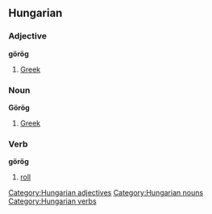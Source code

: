 == Hungarian ==
=== Adjective ===
'''görög'''
# [[Greek]]

=== Noun ===
'''Görög'''
# [[Greek]]

=== Verb ===
'''görög'''
# [[roll]]

[[Category:Hungarian adjectives]]
[[Category:Hungarian nouns]]
[[Category:Hungarian verbs]]